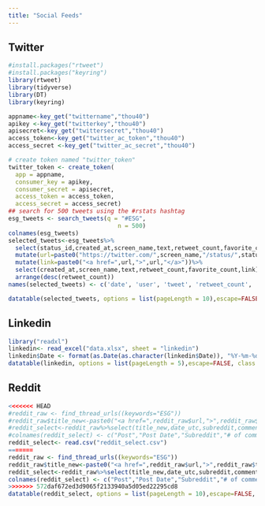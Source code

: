 ```yaml
---
title: "Social Feeds"
---
```


::: panel-tabset
## Twitter

```r
#install.packages("rtweet")
#install.packages("keyring")
library(rtweet)
library(tidyverse)
library(DT)
library(keyring)

appname<-key_get("twittername","thou40")
apikey <-key_get("twitterkey","thou40")
apisecret<-key_get("twittersecret","thou40")
access_token<-key_get("twitter_ac_token","thou40")
access_secret <-key_get("twitter_ac_secret","thou40")

# create token named "twitter_token"
twitter_token <- create_token(
  app = appname,
  consumer_key = apikey,
  consumer_secret = apisecret,
  access_token = access_token,
  access_secret = access_secret)
## search for 500 tweets using the #rstats hashtag
esg_tweets <- search_tweets(q = "#ESG",
                               n = 500)
colnames(esg_tweets)
selected_tweets<-esg_tweets%>%
  select(status_id,created_at,screen_name,text,retweet_count,favorite_count)%>%
  mutate(url=paste0("https://twitter.com/",screen_name,"/status/",status_id))%>%
  mutate(link=paste0("<a href=",url,">",url,"</a>"))%>%
  select(created_at,screen_name,text,retweet_count,favorite_count,link)%>%
  arrange(desc(retweet_count))
names(selected_tweets) <- c('date', 'user', 'tweet', 'retweet_count', 'favorite_count', 'url')
```

```r
datatable(selected_tweets, options = list(pageLength = 10),escape=FALSE, class = 'cell-border stripe')
```

## Linkedin

```r
library("readxl")
linkedin<- read_excel("data.xlsx", sheet = "linkedin")
linkedin$Date <- format(as.Date(as.character(linkedin$Date)), "%Y-%m-%d")
datatable(linkedin, options = list(pageLength = 5),escape=FALSE, class = 'cell-border stripe')
```

## Reddit

```r
<<<<<<< HEAD
#reddit_raw <- find_thread_urls((keywords="ESG"))
#reddit_raw$title_new<-paste0("<a href=",reddit_raw$url,">",reddit_raw$title,"</a>")
#reddit_select<-reddit_raw%>%select(title_new,date_utc,subreddit,comments)%>%distinct()
#colnames(reddit_select) <- c("Post","Post Date","Subreddit","# of comments")
reddit_select<- read.csv("reddit_select.csv")
=======
reddit_raw <- find_thread_urls((keywords="ESG"))
reddit_raw$title_new<-paste0("<a href=",reddit_raw$url,">",reddit_raw$title,"</a>")
reddit_select<-reddit_raw%>%select(title_new,date_utc,subreddit,comments)%>%distinct()
colnames(reddit_select) <- c("Post","Post Date","Subreddit","# of comments")
>>>>>>> 572daf672ed3d9065f2133940a5d05ed22295cd8
datatable(reddit_select, options = list(pageLength = 10),escape=FALSE, class = "cell-border stripe")
```
:::
